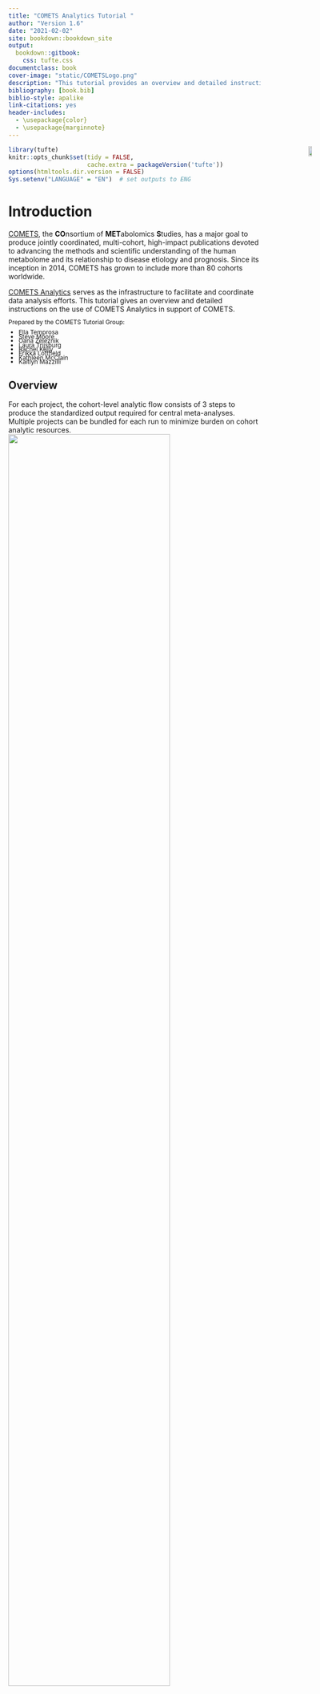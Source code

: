 ```yaml
--- 
title: "COMETS Analytics Tutorial "
author: "Version 1.6"
date: "2021-02-02"
site: bookdown::bookdown_site
output:
  bookdown::gitbook:
    css: tufte.css
documentclass: book
cover-image: "static/COMETSLogo.png"
description: "This tutorial provides an overview and detailed instructions for the use of COMETS Analytics"
bibliography: [book.bib]
biblio-style: apalike
link-citations: yes
header-includes:
  - \usepackage{color}
  - \usepackage{marginnote}
---
```

```r
library(tufte)
knitr::opts_chunk$set(tidy = FALSE, 
                      cache.extra = packageVersion('tufte'))
options(htmltools.dir.version = FALSE)
Sys.setenv("LANGUAGE" = "EN")  # set outputs to ENG
```


# Introduction {-}
<div style="position:absolute; margin-top:-180px; margin-left:600px;" ><img src="static/COMETSLogo.png" width="60%">
</div>
[COMETS](https://epi.grants.cancer.gov/comets/), the **CO**nsortium of **MET**abolomics **S**tudies, has a major goal to produce jointly coordinated, multi-cohort, high-impact publications devoted to advancing the methods and scientific understanding of the human metabolome and its relationship to disease etiology and prognosis. Since its inception in 2014, COMETS has grown to include more than 80 cohorts worldwide. 

[COMETS Analytics](http://www.comets-analytics.org) serves as the infrastructure to facilitate and coordinate data analysis efforts. This tutorial gives an overview and detailed instructions on the use of COMETS Analytics in support of COMETS. 

<div style="line-height: 0.7;font-size: 12px">
Prepared by the COMETS Tutorial Group:
<ul>
<li> Ella Temprosa
<li> Steve Moore
<li> Oana Zeleznik
<li> Laura Trijsburg
<li> Rachel Kelly
<li> Erikka Loftfield
<li> Kathleen McClain
<li> Kaitlyn Mazzilli
</ul>
</div>



## Overview {-}
For each project, the cohort-level analytic flow consists of 3 steps to produce the standardized output required for central meta-analyses.
Multiple projects can be bundled for each run to minimize burden on cohort analytic resources.  
<a href="static/cometsflow.PNG" target="_blank"><img src="static/cometsflow.PNG" style="width: 80%"></a>



This tutorial serves as a guide through this cycle. You can register for access to COMETS Analytics using the instructions in Chapter \@ref(register) [Registration]. For a quick walk-through the cycle, you can use the sample input file and follow the directions in Chapter \@ref(quickstart) [Get Started with the Sample File]. Once you are ready to conduct your cohort-specific analyses, see the Chapter \@ref(cohort) [Conduct Cohort Data Analyses]. For more technical details, refer to the Chapter \@ref(manual) [Manual] and [FAQ] for answers to commonly asked questions.


```r
# automatically create a bib database for R packages
knitr::write_bib(c(
  .packages(), 'bookdown', 'knitr', 'rmarkdown'
), 'packages.bib')
```
